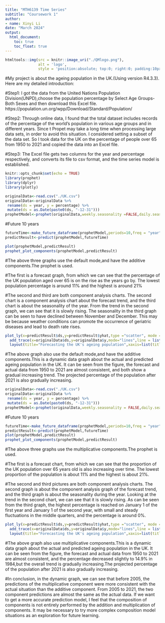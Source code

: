 ---
title: "MTH6139 Time Series"
subtitle: "Coursework 1"
author:
- name: Xinyi Li
date: "March 2024"
output:
  html_document:
    toc: true
    toc_float: true
---

```{r, echo=FALSE}
htmltools::img(src = knitr::image_uri("./QMlogo.png"), 
               alt = 'logo', 
               style = 'position:absolute; top:0; right:0; padding:10px; width:30%;')
```
#My project is about the ageing population in the UK.(Using version R4.3.3). Here are my detailed introduction:

#Step1: I got the data from the United Nations Population Division(UNPD),choose the population percentage by Select Age Groups-Both Sexes and then download this Excel file.
https://population.un.org/wpp/Download/Standard/Population/

#Step2: Through online data, I found that the total dataset includes records of the percentage of the world's population in various age groups and in different years. Since t Propet may take a long time when processing large data sets, in order to avoid this situation. I considered setting a subset of the data set. So I took data for the UK on the percentage of people over 65 from 1950 to 2021 and copied the data into an Excel file.

#Step3: The Excel file gets two columns for the year and percentage respectively, and converts its file to csv format, and the time series model is established.

```{r setup, include=FALSE}
knitr::opts_chunk$set(echo = TRUE)
library(prophet)
library(dplyr)
library(plotly)
```

```{r}
originalData<-read.csv("./UK.csv")
originalData<-originalData %>% 
 rename(ds = year, y = percentage) %>%
 mutate(ds = as.Date(paste0(ds, "-12-31")))
prophetModel<-prophet(originalData,weekly.seasonality =FALSE,daily.seasonality = FALSE)
```
#Future 10 years
```{r}
futureTime<-make_future_dataframe(prophetModel,periods=10,freq = "year")
predictResult<-predict(prophetModel,futureTime)

plot(prophetModel,predictResult)
prophet_plot_components(prophetModel,predictResult)
```

#The above three graphs use the default mode,and have the additive components.The prophet is used.

#The first is a forecast graph, from which we can see that the percentage of the UK population aged over 65 is on the rise as the years go by. The lowest population percentage is around 11% and the highest is around 21%

#The second and third are both component analysis charts. The second chart is a component analysis chart about the forecast trend, and the third chart is about the seasonality of the year. From the trend in the second graph, we can see that it is slowly rising. The seasonality in the third graph can be seen to have declined between November and December. This may be because weather conditions can promote the occurrence of geriatric diseases and lead to death rate rises.

```{r}
plot_ly(x=predictResult$ds,y=predictResult$yhat,type ="scatter", mode = "lines",line=list(color="red"),name="predict") %>%
  add_trace(x=originalData$ds,y=originalData$y,mode="lines",line = list(color = 'black'), name="actual") %>%
  layout(title="Forecasting the UK's ageing population",xaxis=list(title="Year"),yaxis = list(title="Percentage"))

```


#The above graph also use the default mode,and have the additive components.This is a dynamic data graph about the actual and predicted ageing population in the UK. It can be seen from the figure, the forecast and actual data from 1950 to 2021 are almost consistent, and both show a gradual increasing trend. The projected percentage of the population after 2021 is also gradually increasing. 

```{r}
originalData<-read.csv("./UK.csv")
originalData<-originalData %>% 
 rename(ds = year, y = percentage) %>%
 mutate(ds = as.Date(paste0(ds, "-12-31")))
prophetModel<-prophet(originalData,weekly.seasonality = FALSE,daily.seasonality = FALSE,seasonality.mode="multiplicative")
```
#Future 10 years
```{r}
futureTime<-make_future_dataframe(prophetModel,periods=10,freq = "year")
predictResult<-predict(prophetModel,futureTime)
plot(prophetModel,predictResult)
prophet_plot_components(prophetModel,predictResult)
```


#The above three graphs use the multiplicative components.The prophet is used.

#The first is a forecast chart, from which we can see that the proportion of the UK population over 65 years old is also increasing over time. The lowest proportion of the population is about 11% and the highest is about 21%.

#The second and third pictures are both component analysis charts. The second graph is about the component analysis graph of the forecast trend, and the third graph is about the seasonality during the year. Looking at the trend in the second chart, we can see that it is slowly rising. As can be seen from the third graph, the highest percentage is reached on January 1 of the first year and January 1 of the second year, with small and steady fluctuations in the middle quarters, and the percentage is around 0%.
```{r}
plot_ly(x=predictResult$ds,y=predictResult$yhat,type ="scatter", mode = "lines",line=list(color="red"),name="predict") %>%
  add_trace(x=originalData$ds,y=originalData$y,mode="lines",line = list(color = 'black'), name="actual") %>%
  layout(title="Forecasting the UK's ageing population",xaxis=list(title="Year"),yaxis = list(title="Percentage"))

```


#The above graph also use multiplicative components.This is a dynamic data graph about the actual and predicted ageing population in the UK. It can be seen from the figure, the forecast and actual data from 1950 to 2021 are almost consistent, and the percentage decreased slightly to 14.9% in 1984,but the overall trend is gradually increasing.The projected percentage of the population after 2021 is also gradually increasing. 

#In conclusion, in the dynamic graph, we can see that before 2005, the predictions of the multiplicative component were more consistent with the actual situation than the additive component. From 2005 to 2021, the two component predictions are almost the same as the actual data. If we want to get a more accurate prediction model, I feel that the composition of components is not entirely performed by the addition and multiplication of components. It may be necessary to try more complex composition model situations as an exploration for future learning.
